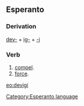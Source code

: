 ==Esperanto==
===Derivation===
[[devi|dev-]] + [[ig-]] + [[-i]]
===Verb===
# [[compel]].
# [[force]].

[[eo:devigi]]
[[Category:Esperanto language]]
{{Universala Vortaro}}